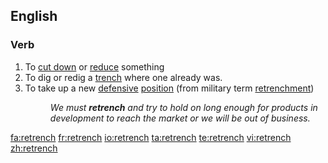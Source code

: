 ==English==

===Verb===
{{en-verb|retrenches|retrenching|retrenched|retrenched}}

# To [[cut down]] or [[reduce]] something
# To dig or redig a [[trench]] where one already was.
# To take up a new [[defensive]] [[position]] (from military term [[retrenchment]])
#:''We must '''retrench''' and try to hold on long enough for products in development to reach the market or we will be out of business.''

[[fa:retrench]]
[[fr:retrench]]
[[io:retrench]]
[[ta:retrench]]
[[te:retrench]]
[[vi:retrench]]
[[zh:retrench]]